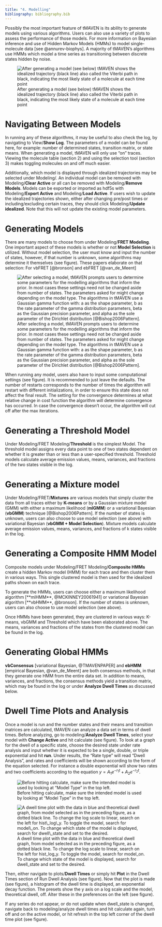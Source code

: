 ```yaml
---
title: "4. Modelling"
bibliography: bibliography.bib
---
```


Possibly the most important feature of tMAVEN is its ability to generate models using various algorithms. Users can also use a variety of plots to assess the performance of those models. For more information on Bayesian inference and use of Hidden Markov Models (HMMs) to model single-molecule data [see @annurev-biophys]. A majority of tMAVEN's algorithms use HMMs which model a time series as transitioning between discrete states hidden by noise. 

![After generating a model (see below) tMAVEN shows the idealized trajectory (black line) also called the Viterbi path in black, indicating the most likely state of a molecule at each time point](images/mlHMMex.png)


# Navigating Between Models
In running any of these algorithms, it may be useful to also check the log, by navigating to View/**Show Log**. The parameters of a model can be found here, for example: number of determined states, transition matrix, or state means. When generating a model, tMAVEN will only use "on" traces. Viewing the molecule table (section 2) and using the selection tool (section 3) makes toggling molecules on and off much easier. 

Additionally, which model is displayed through idealized trajectories may be selected under Modeling/\textbf{Change Active}. An individual model can be removed with Modeling/**Clear Active** or all can be removed with Modeling/**Remove Models**. Models can be exported or imported as hdf5s with Modeling/**Export Active** and Modeling/**Load Active**. If users wish to update the idealized trajectories shown, either after changing pre/post times or including/excluding certain traces, they should click Modeling/**Update idealized**. Note that this will not update the existing model parameters.  

# Generating Models
There are many models to choose from under Modeling/**FRET Modeling**. One important aspect of these models is whether or not **Model Selection** is utilized. Without model selection, the user must know and input the number of states, however, if that number is unknown, some algorithms may determine it themselves (see figure). These papers elaborate on that selection:
For vbFRET [@bronson] and ebFRET [@van_de_Meent]


![After selecting a model, tMAVEN prompts users to determine some parameters for the modelling algorithms that inform the prior. In most cases these settings need not be changed aside from number of states. The parameters asked for might change depending on the model type. The algorithms in tMAVEN use a Gaussian gamma function with: a as the shape parameter, b as the rate parameter of the gamma distribution parameters, beta as the Gaussian precision parameter, and alpha as the sole parameter of the Dirichlet distribution [@Bishop2006Pattern].](images/ModelingSettingsEx.jpg)

When running any model, users also have to input some computational settings (see figure). It is recommended to just leave the defaults. The number of restarts corresponds to the number of times the algorithm will restart with different initializations, in order to ensure this state does not affect the final result. The setting for the convergence determines at what relative change in cost function the algorithm will determine convergence has occurred. In case the convergence doesn't occur, the algorithm will cut off after the max iterations.



# Generating a Threshold Model
Under Modeling/FRET Modeling/**Threshold** is the simplest Model. The threshold model assigns every data point to one of two states dependent on whether it is greater than or less than a user-specified threshold. Threshold models calculate average emission values, means, variances, and fractions of the two states visible in the log.

# Generating a Mixture model
 
Under Modeling/FRET/**Mixtures** are various models that simply cluster the data from all traces either by **K-means** or by a Gaussian mixture model (GMM) with either a maximum likelihood (**mlGMM**) or a variational Bayesian (**vbGMM**) technique [@Bishop2006Pattern].  If the number of states is unknown, users can also choose to use model selection (see above) with variational Bayesian (**vbGMM + Model Selection**). Mixture models calculate average emission values, means, variances, and fractions of k states visible in the log.

# Generating a Composite HMM Model
Composite models under Modeling/FRET Modeling/**Composite HMMs** create a hidden Markov model (HMM) for each trace and then cluster them in various ways. This single  clustered model is then used for the idealized paths shown on each trace. 

To generate the HMMs, users can choose either a maximum likelihood algorithm [**mlHMM**, @MCKINNEY20061941] or variational Bayesian algorithm [**vbHMM**, @bronson]. If the number of states is unknown, users can also choose to use model selection (see above). 

Once HMMs have been generated, they are clustered in various ways: K-means, vbGMM and Threshold which have been elaborated above. The means, variances and fractions of the states from the clustered model can be found in the log.

# Generating Global HMMs
**vbConsensus** [variational Bayesian, @TMAVENPAPER] and **ebHMM** [empirical Bayesian, @van_de_Meent] are both consensus methods, in that they generate one HMM from the entire data set. In addition to means, variances, and fractions, the consensus methods yield a transition matrix, which may be found in the log or under **Analyze Dwell Times** as discussed below.

# Dwell Time Plots and Analysis
Once a model is run and the number states and their means and transition matrices are calculated, tMAVEN can analyze a data set in terms of dwell times. Before analyzing, go to modeling/**Analyze Dwell Times**, select your model with **Change Active** and hit calculate (see figure). 
To look at a graph for the dwell of a specific state, choose the desired state under rate analysis and input whether it is expected to be a single, double, or triple exponential and hit **run**. Under results, the "Rate type" will read "Dwell Analysis", and rates and coefficients will be shown according to the form of the equation selected. For instance a double exponential will show two rates and two coefficients according to the equation $y=A_1e^{-r_1t}+A_2e^{-r_2t}$. 


![Before hitting calculate, make sure the intended model is used by looking at "Model Type" in the top left.](images/Run\ Dwell\ AnalysisFigure.png)

![A dwell time plot with the data in blue and theoretical dwell graph, from model selected as in the preceding figure, as a dotted black line. To change the log scale to linear, search on the left for hist$\_$log$\_$y. To toggle the model, search for model$\_$on. To change which state of the model is displayed, search for dwell$\_$state and set to the desired.](images/DwellTime\ Plot.png)

 
Then, either navigate to plots/**Dwell Times** or simply hit **Plot** in the Dwell Times section of Run Dwell Analysis (see figure). Now that the plot is made (see figure), a histogram of the dwell time is displayed, an exponential decay function. The presets show the y axis on a log scale and the model, theoretical dwell, off. Alter these in the preferences on the left (see figure). 

If any series do not appear, or do not update when dwell$\_$state is changed, navigate back to modeling/analyze dwell times and hit calculate again, turn off and on the active model, or hit refresh in the top left corner of the dwell time plot (see figure).
